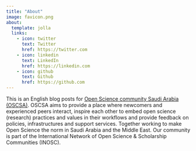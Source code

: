 ```yaml
---
title: "About"
image: favicon.png
about:
  template: jolla
  links:
    - icon: twitter
      text: Twitter
      href: https://twitter.com
    - icon: linkedin
      text: LinkedIn
      href: https://linkedin.com
    - icon: github
      text: Github
      href: https://github.com
---
```


This is an English blog posts for [Open Science community Saudi Arabia (OSCSA)](https://osc-ksa.com/ar-index.html). OSCSA aims to provide a place where newcomers and experienced peers interact, inspire each other to embed open science (research) practices and values in their workflows and provide feedback on policies, infrastructures and support services. Together working to make Open Science the norm in Saudi Arabia and the Middle East. Our community is part of the International Network of Open Science & Scholarship Communities (INOSC).
